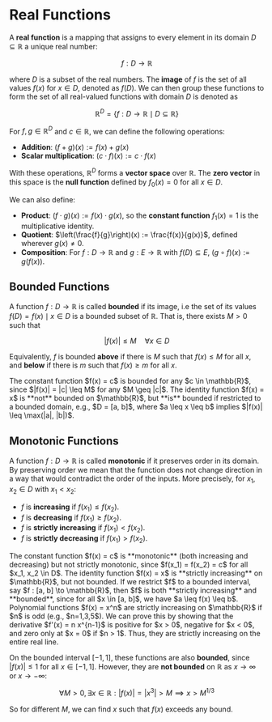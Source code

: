 # Real Functions

A **real function** is a mapping that assigns to every element in its domain $D \subseteq \mathbb{R}$ a unique real number:

```math
f : D \to \mathbb{R}
```

where $D$ is a subset of the real numbers. The **image** of $f$ is the set of all values $f(x)$ for $x \in D$, denoted as $f(D)$. We can then group these functions to form the set of all real-valued functions with domain $D$ is denoted as

```math
\mathbb{R}^D = \{f : D \to \mathbb{R} \mid D \subseteq \mathbb{R} \}
```

For $f, g \in \mathbb{R}^D$ and $c \in \mathbb{R}$, we can define the following operations:

* **Addition**: $(f + g)(x) := f(x) + g(x)$
* **Scalar multiplication**: $(c \cdot f)(x) := c \cdot f(x)$

With these operations, $\mathbb{R}^D$ forms a **vector space** over $\mathbb{R}$. The **zero vector** in this space is the **null function** defined by $f_0(x) = 0$ for all $x \in D$.

We can also define:

* **Product**: $(f \cdot g)(x) := f(x) \cdot g(x)$, so the **constant function** $f_1(x) = 1$ is the multiplicative identity.
* **Quotient**: $\left(\frac{f}{g}\right)(x) := \frac{f(x)}{g(x)}$, defined wherever $g(x) \neq 0$.
* **Composition**: For $f : D \to \mathbb{R}$ and $g : E \to \mathbb{R}$ with $f(D) \subseteq E$, $(g \circ f)(x) := g(f(x))$.

## Bounded Functions

A function $f : D \to \mathbb{R}$ is called **bounded** if its image, i.e the set of its values $f(D) = {f(x) \mid x \in D}$ is a bounded subset of $\mathbb{R}$. That is, there exists $M > 0$ such that

```math
|f(x)| \leq M \quad \forall x \in D
```

Equivalently, $f$ is bounded **above** if there is $M$ such that $f(x) \leq M$ for all $x$, and **below** if there is $m$ such that $f(x) \geq m$ for all $x$.


<Callout type="example">
The constant function $f(x) = c$ is bounded for any $c \in \mathbb{R}$, since $|f(x)| = |c| \leq M$ for any $M \geq |c|$.
</Callout>
<Callout type="example">
The identity function $f(x) = x$ is **not** bounded on $\mathbb{R}$, but **is** bounded if restricted to a bounded domain, e.g., $D = [a, b]$, where $a \leq x \leq b$ implies $|f(x)| \leq \max(|a|, |b|)$.
</Callout>

## Monotonic Functions

A function $f : D \to \mathbb{R}$ is called **monotonic** if it preserves order in its domain. By preserving order we mean that the function does not change direction in a way that would contradict the order of the inputs. More precisely, for $x_1, x_2 \in D$ with $x_1 < x_2$:

* $f$ is **increasing** if $f(x_1) \leq f(x_2)$.
* $f$ is **decreasing** if $f(x_1) \geq f(x_2)$.
* $f$ is **strictly increasing** if $f(x_1) < f(x_2)$.
* $f$ is **strictly decreasing** if $f(x_1) > f(x_2)$.

<Callout type="example">
The constant function $f(x) = c$ is **monotonic** (both increasing and decreasing) but not strictly monotonic, since $f(x_1) = f(x_2) = c$ for all $x_1, x_2 \in D$.
</Callout>
<Callout type="example">
The identity function $f(x) = x$ is **strictly increasing** on $\mathbb{R}$, but not bounded. If we restrict $f$ to a bounded interval, say $f : [a, b] \to \mathbb{R}$, then $f$ is both **strictly increasing** and **bounded**, since for all $x \in [a, b]$, we have $a \leq f(x) \leq b$.
</Callout>

<Callout type="example">
Polynomial functions $f(x) = x^n$ are strictly increasing on $\mathbb{R}$ if $n$ is odd (e.g., $n=1,3,5$). We can prove this by showing that the derivative $f'(x) = n x^{n-1}$ is positive for $x > 0$, negative for $x < 0$, and zero only at $x = 0$ if $n > 1$. Thus, they are strictly increasing on the entire real line.

On the bounded interval $[-1, 1]$, these functions are also **bounded**, since $|f(x)| \leq 1$ for all $x \in [-1, 1]$. However, they are **not bounded** on $\mathbb{R}$ as $x \to \infty$ or $x \to -\infty$:

```math
\forall M > 0, \exists x \in \mathbb{R}: |f(x)| = |x^3| > M \implies x > M^{1/3}
```

So for different $M$, we can find $x$ such that $f(x)$ exceeds any bound.
</Callout>